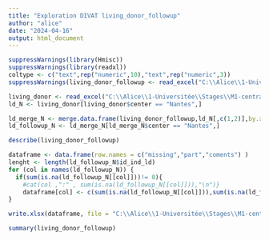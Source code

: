 ---
title: "Exploration DIVAT living_donor_followup"
author: "alice"
date: "2024-04-16"
output: html_document
---

```{r}
suppressWarnings(library(Hmisc))
suppressWarnings(library(readxl))
coltype <- c("text",rep("numeric",10),"text",rep("numeric",3))
suppressWarnings(living_donor_followup <- read_excel("C:\\Alice\\1-Universitée\\Stages\\M1-centrale\\DATAS\\ALICE_DATAS\\ALL_VARIABLES_KiTGENIE2024.xlsx", sheet = "living_donor_followup",na = "NA",col_types =coltype ))
```

```{r}
living_donor <- read_excel("C:\\Alice\\1-Universitée\\Stages\\M1-centrale\\DATAS\\ALICE_DATAS\\ALL_VARIABLES_KiTGENIE2024.xlsx", sheet = "living_donor",na = "NA")
ld_N <- living_donor[living_donor$center == "Nantes",]
```

```{r}
ld_merge_N <- merge.data.frame(living_donor_followup,ld_N[,c(1,2)],by.x = "id_ind_ld",by.y = "id_ind_ld", all.y = TRUE)
ld_followup_N <- ld_merge_N[ld_merge_N$center == "Nantes",]
```

```{r}
describe(living_donor_followup)
```

```{r}
dataframe <- data.frame(row.names = c("missing","part","coments") )
lenght <- length(ld_followup_N$id_ind_ld)
for (col in names(ld_followup_N)) {
  if(sum(is.na(ld_followup_N[[col]]))!= 0){
    #cat(col ,":" , sum(is.na(ld_followup_N[[col]])),"\n")}
    dataframe[col] <- c(sum(is.na(ld_followup_N[[col]])),sum(is.na(ld_followup_N[[col]]))/lenght,"random")}
}
```

```{r}
write.xlsx(dataframe, file = "C:\\Alice\\1-Universitée\\Stages\\M1-centrale\\DATAS\\Describe\\explore\\explore_NA.xlsx",sheetName = "living_donor_followup", append = TRUE)
```

```{r}
summary(living_donor_followup)
```


